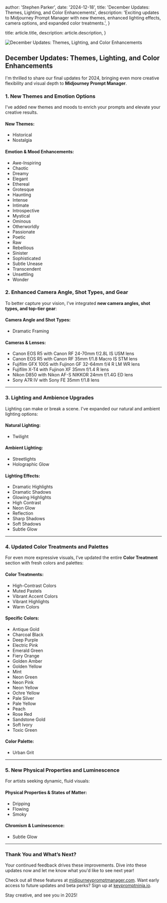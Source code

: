 
  author: 'Stephen Parker',
  date: '2024-12-18',
  title: 'December Updates: Themes, Lighting, and Color Enhancements',
  description:
    'Exciting updates to Midjourney Prompt Manager with new themes, enhanced lighting effects, camera options, and expanded color treatments.',
}

  title: article.title,
  description: article.description,
}


<Image src={storyBanner} alt="December Updates: Themes, Lighting, and Color Enhancements" />

## December Updates: Themes, Lighting, and Color Enhancements

I'm thrilled to share our final updates for 2024, bringing even more creative flexibility and visual depth to **Midjourney Prompt Manager**.

### 1. **New Themes and Emotion Options**

I've added new themes and moods to enrich your prompts and elevate your creative results.

#### **New Themes:**
- Historical
- Nostalgia

#### **Emotion & Mood Enhancements:**
- Awe-Inspiring
- Chaotic
- Dreamy
- Elegant
- Ethereal
- Grotesque
- Haunting
- Intense
- Intimate
- Introspective
- Mystical
- Ominous
- Otherworldly
- Passionate
- Poetic
- Raw
- Rebellious
- Sinister
- Sophisticated
- Subtle Unease
- Transcendent
- Unsettling
- Wonder

### 2. **Enhanced Camera Angle, Shot Types, and Gear**

To better capture your vision, I’ve integrated **new camera angles, shot types, and top-tier gear**:

#### **Camera Angle and Shot Types:**
- Dramatic Framing

#### **Cameras & Lenses:**
- Canon EOS R5 with Canon RF 24-70mm f/2.8L IS USM lens
- Canon EOS R5 with Canon RF 35mm f/1.8 Macro IS STM lens
- Fujifilm GFX 100S with Fujinon GF 32-64mm f/4 R LM WR lens
- Fujifilm X-T4 with Fujinon XF 35mm f/1.4 R lens
- Nikon D850 with Nikon AF-S NIKKOR 24mm f/1.4G ED lens
- Sony A7R IV with Sony FE 35mm f/1.8 lens

---

### 3. **Lighting and Ambience Upgrades**

Lighting can make or break a scene. I've expanded our natural and ambient lighting options:

#### **Natural Lighting:**
- Twilight

#### **Ambient Lighting:**
- Streetlights
- Holographic Glow

#### **Lighting Effects:**
- Dramatic Highlights
- Dramatic Shadows
- Glowing Highlights
- High Contrast
- Neon Glow
- Reflection
- Sharp Shadows
- Soft Shadows
- Subtle Glow

---

### 4. **Updated Color Treatments and Palettes**

For even more expressive visuals, I’ve updated the entire **Color Treatment** section with fresh colors and palettes:

#### **Color Treatments:**
- High-Contrast Colors
- Muted Pastels
- Vibrant Accent Colors
- Vibrant Highlights
- Warm Colors

#### **Specific Colors:**
- Antique Gold
- Charcoal Black
- Deep Purple
- Electric Pink
- Emerald Green
- Fiery Orange
- Golden Amber
- Golden Yellow
- Mint
- Neon Green
- Neon Pink
- Neon Yellow
- Ochre Yellow
- Pale Silver
- Pale Yellow
- Peach
- Rose Red
- Sandstone Gold
- Soft Ivory
- Toxic Green

#### **Color Palette:**
- Urban Grit

---

### 5. **New Physical Properties and Luminescence**

For artists seeking dynamic, fluid visuals:

#### **Physical Properties & States of Matter:**
- Dripping
- Flowing
- Smoky

#### **Chromism & Luminescence:**
- Subtle Glow

---

### Thank You and What’s Next?

Your continued feedback drives these improvements. Dive into these updates now and let me know what you'd like to see next year!

Check out all these features at [midjourneypromptmanager.com](https://midjourneypromptmanager.com). Want early access to future updates and beta perks? Sign up at [keypromptninja.io](https://keypromptninja.io).

Stay creative, and see you in 2025!